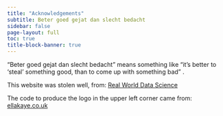 ```yaml
---
title: "Acknowledgements"
subtitle: Beter goed gejat dan slecht bedacht
sidebar: false
page-layout: full
toc: true
title-block-banner: true
---
```


"Beter goed gejat dan slecht bedacht" means something like "it's better to 'steal' something good, than to come up with something bad" .

This website was stolen well, from: [Real World Data Science](https://realworlddatascience.net/)

The code to produce the logo in the upper left corner came from: [ellakaye.co.uk](https://ellakaye.co.uk/)
